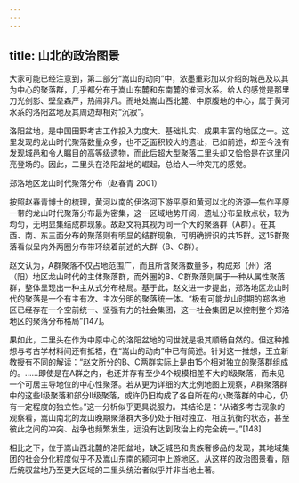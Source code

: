 ```yaml
---
---
---
```

title: 山北的政治图景
---




大家可能已经注意到，第二部分“嵩山的动向”中，浓墨重彩加以介绍的城邑及以其为中心的聚落群，几乎都分布于嵩山东麓和东南麓的淮河水系。给人的感觉是那里刀光剑影、壁垒森严，热闹非凡。而地处嵩山西北麓、中原腹地的中心，属于黄河水系的洛阳盆地及其周边却相对“沉寂”。

洛阳盆地，是中国田野考古工作投入力度大、基础扎实、成果丰富的地区之一。这里发现的龙山时代聚落数量众多，也不乏面积较大的遗址，已如前述，却至今没有发现城邑和令人瞩目的高等级遗物，而此后超大型聚落二里头却又恰恰是在这里闪亮登场的。因此，二里头在洛阳盆地的崛起，总给人一种突兀的感觉。



郑洛地区龙山时代聚落分布（赵春青 2001）



按照赵春青博士的梳理，黄河以南的伊洛河下游平原和黄河以北的济源—焦作平原一带的龙山时代聚落分布最为密集，这一区域地势开阔，遗址分布呈散点状，较为均匀，无明显集结成群现象。故赵文将其视为同一个大的聚落群（A群）。在其西、南、东三面分布的聚落则有明显的结群现象，可明确辨识的共15群。这15群聚落看似呈内外两圈分布带环绕着前述的大群（B、C群）。

赵文认为，A群聚落不仅占地范围广，而且所含聚落数量多，构成郑（州）洛（阳）地区龙山时代的主体聚落群，而外圈的B、C群聚落则属于一种从属性聚落群，整体呈现出一种主从式分布格局。基于此，赵文进一步提出，郑洛地区龙山时代的聚落是一个有主有次、主次分明的聚落统一体。“极有可能龙山时期的郑洛地区已经存在一个空前统一、坚强有力的社会集团，这一社会集团足以控制整个郑洛地区的聚落分布格局”[147]。

果如此，二里头在作为中原中心的洛阳盆地的问世就是极其顺畅自然的。但这种推想与考古学材料间还有抵牾，在“嵩山的动向”中已有简述。针对这一推想，王立新教授有不同的解读：“赵文所分的B、C两群实际上是由15个相对独立的聚落群组成的。……即使是在A群之内，也还并存有至少4个规模相差不大的Ⅰ级聚落，而未见一个可居主导地位的中心性聚落。若从更为详细的大比例地图上观察，A群聚落群中的这些Ⅰ级聚落和部分Ⅱ级聚落，或许仍旧构成了各自所在的小聚落群的中心，仍有一定程度的独立性。”这一分析似乎更具说服力。其结论是：“从诸多考古现象的观察看，嵩山南北的龙山晚期聚落群大多仍处于相对独立、相互抗衡的状态，甚至彼此之间的冲突、战争也频繁发生，远没有达到政治上的完全统一。”[148]

相比之下，位于嵩山西北麓的洛阳盆地，缺乏城邑和贵族奢侈品的发现，其地域集团的社会分化程度似乎不及嵩山东南的颍河中上游地区。从这样的政治图景看，随后统驭盆地乃至更大区域的二里头统治者似乎并非当地土著。